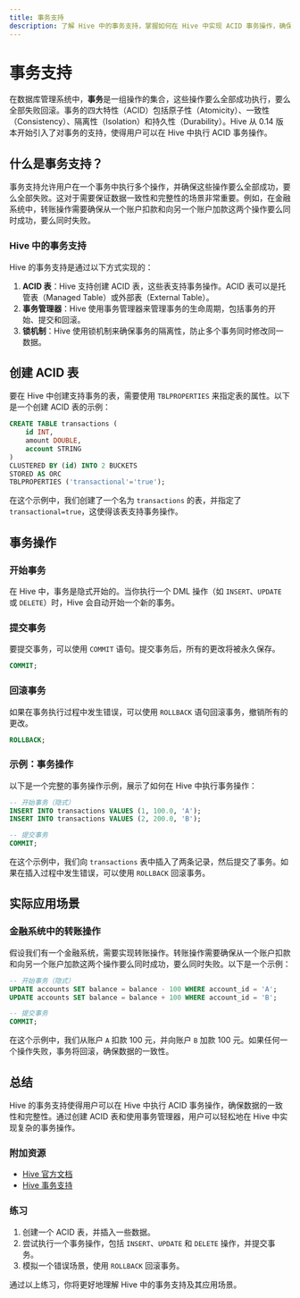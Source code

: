 ```yaml
---
title: 事务支持
description: 了解 Hive 中的事务支持，掌握如何在 Hive 中实现 ACID 事务操作，确保数据的一致性和完整性。
---
```


# 事务支持

在数据库管理系统中，**事务**是一组操作的集合，这些操作要么全部成功执行，要么全部失败回滚。事务的四大特性（ACID）包括原子性（Atomicity）、一致性（Consistency）、隔离性（Isolation）和持久性（Durability）。Hive 从 0.14 版本开始引入了对事务的支持，使得用户可以在 Hive 中执行 ACID 事务操作。

## 什么是事务支持？

事务支持允许用户在一个事务中执行多个操作，并确保这些操作要么全部成功，要么全部失败。这对于需要保证数据一致性和完整性的场景非常重要。例如，在金融系统中，转账操作需要确保从一个账户扣款和向另一个账户加款这两个操作要么同时成功，要么同时失败。

### Hive 中的事务支持

Hive 的事务支持是通过以下方式实现的：

1. **ACID 表**：Hive 支持创建 ACID 表，这些表支持事务操作。ACID 表可以是托管表（Managed Table）或外部表（External Table）。
2. **事务管理器**：Hive 使用事务管理器来管理事务的生命周期，包括事务的开始、提交和回滚。
3. **锁机制**：Hive 使用锁机制来确保事务的隔离性，防止多个事务同时修改同一数据。

## 创建 ACID 表

要在 Hive 中创建支持事务的表，需要使用 `TBLPROPERTIES` 来指定表的属性。以下是一个创建 ACID 表的示例：

```sql
CREATE TABLE transactions (
    id INT,
    amount DOUBLE,
    account STRING
)
CLUSTERED BY (id) INTO 2 BUCKETS
STORED AS ORC
TBLPROPERTIES ('transactional'='true');
```

在这个示例中，我们创建了一个名为 `transactions` 的表，并指定了 `transactional=true`，这使得该表支持事务操作。

## 事务操作

### 开始事务

在 Hive 中，事务是隐式开始的。当你执行一个 DML 操作（如 `INSERT`、`UPDATE` 或 `DELETE`）时，Hive 会自动开始一个新的事务。

### 提交事务

要提交事务，可以使用 `COMMIT` 语句。提交事务后，所有的更改将被永久保存。

```sql
COMMIT;
```

### 回滚事务

如果在事务执行过程中发生错误，可以使用 `ROLLBACK` 语句回滚事务，撤销所有的更改。

```sql
ROLLBACK;
```

### 示例：事务操作

以下是一个完整的事务操作示例，展示了如何在 Hive 中执行事务操作：

```sql
-- 开始事务（隐式）
INSERT INTO transactions VALUES (1, 100.0, 'A');
INSERT INTO transactions VALUES (2, 200.0, 'B');

-- 提交事务
COMMIT;
```

在这个示例中，我们向 `transactions` 表中插入了两条记录，然后提交了事务。如果在插入过程中发生错误，可以使用 `ROLLBACK` 回滚事务。

## 实际应用场景

### 金融系统中的转账操作

假设我们有一个金融系统，需要实现转账操作。转账操作需要确保从一个账户扣款和向另一个账户加款这两个操作要么同时成功，要么同时失败。以下是一个示例：

```sql
-- 开始事务（隐式）
UPDATE accounts SET balance = balance - 100 WHERE account_id = 'A';
UPDATE accounts SET balance = balance + 100 WHERE account_id = 'B';

-- 提交事务
COMMIT;
```

在这个示例中，我们从账户 `A` 扣款 100 元，并向账户 `B` 加款 100 元。如果任何一个操作失败，事务将回滚，确保数据的一致性。

## 总结

Hive 的事务支持使得用户可以在 Hive 中执行 ACID 事务操作，确保数据的一致性和完整性。通过创建 ACID 表和使用事务管理器，用户可以轻松地在 Hive 中实现复杂的事务操作。

### 附加资源

- [Hive 官方文档](https://cwiki.apache.org/confluence/display/Hive/Home)
- [Hive 事务支持](https://cwiki.apache.org/confluence/display/Hive/Hive+Transactions)

### 练习

1. 创建一个 ACID 表，并插入一些数据。
2. 尝试执行一个事务操作，包括 `INSERT`、`UPDATE` 和 `DELETE` 操作，并提交事务。
3. 模拟一个错误场景，使用 `ROLLBACK` 回滚事务。

通过以上练习，你将更好地理解 Hive 中的事务支持及其应用场景。